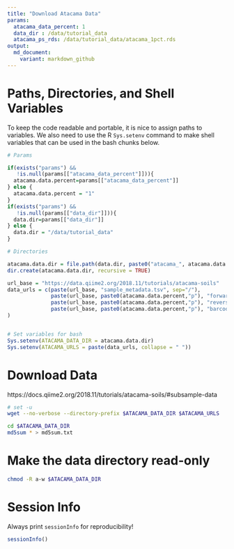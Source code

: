 ```yaml
---
title: "Download Atacama Data"
params:
  atacama_data_percent: 1
  data_dir : /data/tutorial_data
  atacama_ps_rds: /data/tutorial_data/atacama_1pct.rds
output:
  md_document:
    variant: markdown_github
---
```


# Paths, Directories, and Shell Variables
To keep the code readable and portable, it is nice to assign paths to variables.  We also need to use the R `Sys.setenv` command to make shell variables that can be used in the bash chunks below.


```r
# Params

if(exists("params") && 
   !is.null(params[["atacama_data_percent"]])){
  atacama.data.percent=params[["atacama_data_percent"]]
} else {
  atacama.data.percent = "1"
}
if(exists("params") && 
   !is.null(params[["data_dir"]])){
  data.dir=params[["data_dir"]]
} else {
  data.dir = "/data/tutorial_data"
}

# Directories

atacama.data.dir = file.path(data.dir, paste0("atacama_", atacama.data.percent, "pct"))
dir.create(atacama.data.dir, recursive = TRUE)

url_base = "https://data.qiime2.org/2018.11/tutorials/atacama-soils"
data_urls = c(paste(url_base, "sample_metadata.tsv", sep="/"),
              paste(url_base, paste0(atacama.data.percent,"p"), "forward.fastq.gz", sep="/"),
              paste(url_base, paste0(atacama.data.percent,"p"), "reverse.fastq.gz", sep="/"),
              paste(url_base, paste0(atacama.data.percent,"p"), "barcodes.fastq.gz", sep="/")
)


# Set variables for bash
Sys.setenv(ATACAMA_DATA_DIR = atacama.data.dir)
Sys.setenv(ATACAMA_URLS = paste(data_urls, collapse = " "))

```

# Download Data
https://docs.qiime2.org/2018.11/tutorials/atacama-soils/#subsample-data

```bash
# set -u
wget --no-verbose --directory-prefix $ATACAMA_DATA_DIR $ATACAMA_URLS
```

```bash
cd $ATACAMA_DATA_DIR
md5sum * > md5sum.txt
```

# Make the data directory read-only
```bash
chmod -R a-w $ATACAMA_DATA_DIR
```

# Session Info
Always print `sessionInfo` for reproducibility!
```r
sessionInfo()
```

